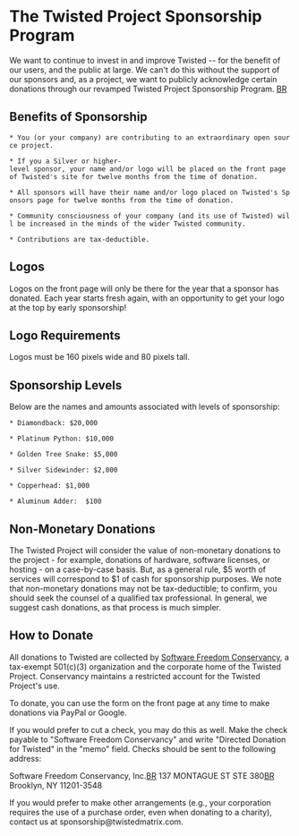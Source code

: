 
= The Twisted Project Sponsorship Program =

We want to continue to invest in and improve Twisted -- for the benefit of our users, and the public at large.   We can't do this without the support of our sponsors and, as a project, we want to publicly acknowledge certain donations through our revamped Twisted Project Sponsorship Program.  [[BR]]

== Benefits of Sponsorship ==

 * You (or your company) are contributing to an extraordinary open source project.

 * If you a Silver or higher-level sponsor, your name and/or logo will be placed on the front page of Twisted's site for twelve months from the time of donation. 

 * All sponsors will have their name and/or logo placed on Twisted's Sponsors page for twelve months from the time of donation.  

 * Community consciousness of your company (and its use of Twisted) will be increased in the minds of the wider Twisted community.
   
 * Contributions are tax-deductible.   

== Logos ==

Logos on the front page will only be there for the year that a sponsor has donated. Each year starts fresh again, with an opportunity to get your logo at the top by early sponsorship!

== Logo Requirements ==

Logos must be 160 pixels wide and 80 pixels tall.

== Sponsorship Levels ==

Below are the names and amounts associated with levels of sponsorship:

 * Diamondback: $20,000

 * Platinum Python: $10,000

 * Golden Tree Snake: $5,000

 * Silver Sidewinder: $2,000

 * Copperhead: $1,000

 * Aluminum Adder:  $100

== Non-Monetary Donations == 

The Twisted Project will consider the value of non-monetary donations to the project - for example, donations of hardware, software licenses, or hosting - on a case-by-case basis.  But, as a general rule, $5 worth of services will correspond to $1 of cash for sponsorship purposes.  We note that non-monetary donations may not be tax-deductible; to confirm, you should seek the counsel of a qualified tax professional. In general, we suggest cash donations, as that process is much simpler.

== How to Donate ==


All donations to Twisted are collected by [http://sfconservancy.org Software Freedom Conservancy], a tax-exempt 501(c)(3) organization and the corporate home of the Twisted Project.  Conservancy maintains a restricted account for the Twisted Project's use.  

To donate, you can use the form on the front page at any time to make donations via PayPal or Google. 

If you would prefer to cut a check, you may do this as well.  Make the check payable to "Software Freedom Conservancy" and write "Directed Donation for Twisted" in the "memo" field. Checks should be sent to the following address:

Software Freedom Conservancy, Inc.[[BR]]
137 MONTAGUE ST STE 380[[BR]]
Brooklyn, NY 11201-3548

If you would prefer to make other arrangements (e.g., your corporation requires the use of a purchase order, even when donating to a charity), contact us at sponsorship@twistedmatrix.com.  

